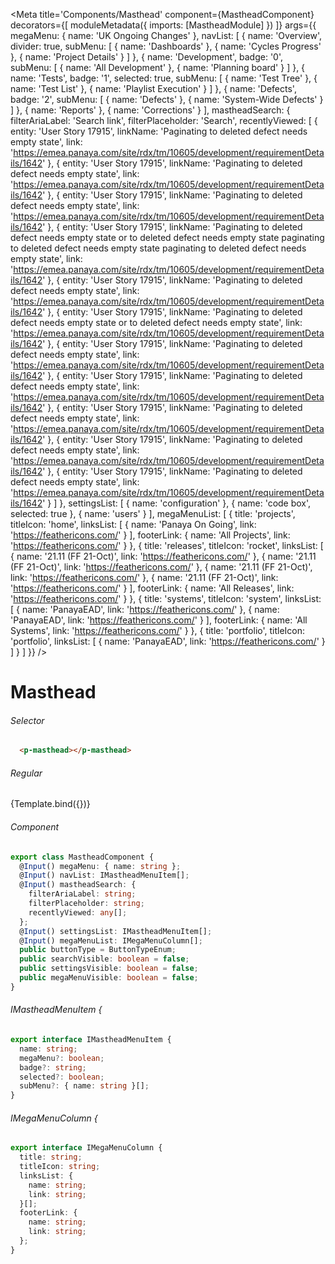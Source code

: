 
<Meta title='Components/Masthead'
  component={MastheadComponent}
  decorators={[
    moduleMetadata({
      imports: [MastheadModule]
    })
  ]}
  args={{
    megaMenu:  {
      name: 'UK Ongoing Changes'
    },
    navList: [
      {
        name: 'Overview',
        divider: true,
        subMenu: [
          {
            name: 'Dashboards'
          },
          {
            name: 'Cycles Progress'
          },
          {
            name: 'Project Details'
          }
        ]
      },
      {
        name: 'Development',
        badge: '0',
        subMenu: [
          {
            name: 'All Development'
          },
          {
            name: 'Planning board'
          }
        ]
      },
      {
        name: 'Tests',
        badge: '1',
        selected: true,
        subMenu: [
          {
            name: 'Test Tree'
          },
          {
            name: 'Test List'
          },
          {
            name: 'Playlist Execution'
          }
        ]
      },
      {
        name: 'Defects',
        badge: '2',
        subMenu: [
          {
            name: 'Defects'
          },
          {
            name: 'System-Wide Defects'
          }
        ]
      },
      {
        name: 'Reports'
      },
      {
        name: 'Corrections'
      }
    ],
    mastheadSearch: {
      filterAriaLabel: 'Search link',
      filterPlaceholder: 'Search',
      recentlyViewed: [
        { entity: 'User Story 17915',
          linkName: 'Paginating to deleted defect needs empty state',
          link: 'https://emea.panaya.com/site/rdx/tm/10605/development/requirementDetails/1642'
        },
        { entity: 'User Story 17915',
          linkName: 'Paginating to deleted defect needs empty state',
          link: 'https://emea.panaya.com/site/rdx/tm/10605/development/requirementDetails/1642'
        },
        { entity: 'User Story 17915',
          linkName: 'Paginating to deleted defect needs empty state',
          link: 'https://emea.panaya.com/site/rdx/tm/10605/development/requirementDetails/1642'
        },
        { entity: 'User Story 17915',
          linkName: 'Paginating to deleted defect needs empty state or to deleted defect needs empty state paginating to deleted defect needs empty state paginating to deleted defect needs empty state',
          link: 'https://emea.panaya.com/site/rdx/tm/10605/development/requirementDetails/1642'
        },
        { entity: 'User Story 17915',
          linkName: 'Paginating to deleted defect needs empty state',
          link: 'https://emea.panaya.com/site/rdx/tm/10605/development/requirementDetails/1642'
        },
        { entity: 'User Story 17915',
          linkName: 'Paginating to deleted defect needs empty state or to deleted defect needs empty state',
          link: 'https://emea.panaya.com/site/rdx/tm/10605/development/requirementDetails/1642'
        },
        { entity: 'User Story 17915',
          linkName: 'Paginating to deleted defect needs empty state',
          link: 'https://emea.panaya.com/site/rdx/tm/10605/development/requirementDetails/1642'
        },
        { entity: 'User Story 17915',
          linkName: 'Paginating to deleted defect needs empty state',
          link: 'https://emea.panaya.com/site/rdx/tm/10605/development/requirementDetails/1642'
        },
        { entity: 'User Story 17915',
          linkName: 'Paginating to deleted defect needs empty state',
          link: 'https://emea.panaya.com/site/rdx/tm/10605/development/requirementDetails/1642'
        },
        { entity: 'User Story 17915',
          linkName: 'Paginating to deleted defect needs empty state',
          link: 'https://emea.panaya.com/site/rdx/tm/10605/development/requirementDetails/1642'
        },
        { entity: 'User Story 17915',
          linkName: 'Paginating to deleted defect needs empty state',
          link: 'https://emea.panaya.com/site/rdx/tm/10605/development/requirementDetails/1642'
        }
      ]
    },
    settingsList: [
      {
        name: 'configuration'
      },
      {
        name: 'code box',
        selected: true
      },
      {
        name: 'users'
      }
    ],
    megaMenuList: [
      {
        title: 'projects',
        titleIcon: 'home',
        linksList: [
          {
            name: 'Panaya On Going',
            link: 'https://feathericons.com/'
          }
        ],
        footerLink: {
          name: 'All Projects',
          link: 'https://feathericons.com/'
        }
      },
      {
        title: 'releases',
        titleIcon: 'rocket',
        linksList: [
          {
            name: '21.11 (FF 21-Oct)',
            link: 'https://feathericons.com/'
          },
          {
            name: '21.11 (FF 21-Oct)',
            link: 'https://feathericons.com/'
          },
          {
            name: '21.11 (FF 21-Oct)',
            link: 'https://feathericons.com/'
          },
          {
            name: '21.11 (FF 21-Oct)',
            link: 'https://feathericons.com/'
          }
        ],
        footerLink: {
          name: 'All Releases',
          link: 'https://feathericons.com/'
        }
      },
      {
        title: 'systems',
        titleIcon: 'system',
        linksList: [
          {
            name: 'PanayaEAD',
            link: 'https://feathericons.com/'
          },
          {
            name: 'PanayaEAD',
            link: 'https://feathericons.com/'
          }
        ],
        footerLink: {
          name: 'All Systems',
          link: 'https://feathericons.com/'
        }
      },
      {
        title: 'portfolio',
        titleIcon: 'portfolio',
        linksList: [
          {
            name: 'PanayaEAD',
            link: 'https://feathericons.com/'
          }
        ]
      }
    ]
  }}
/>


# Masthead

###### Selector
```html
  <p-masthead></p-masthead>
```
###### Regular
<Canvas>
  <Story name="Masthead"
    args={{
    }}>
    {Template.bind({})}
  </Story>
</Canvas>

###### Component
```ts
export class MastheadComponent {
  @Input() megaMenu: { name: string };
  @Input() navList: IMastheadMenuItem[];
  @Input() mastheadSearch: {
    filterAriaLabel: string;
    filterPlaceholder: string;
    recentlyViewed: any[];
  };
  @Input() settingsList: IMastheadMenuItem[];
  @Input() megaMenuList: IMegaMenuColumn[];
  public buttonType = ButtonTypeEnum;
  public searchVisible: boolean = false;
  public settingsVisible: boolean = false;
  public megaMenuVisible: boolean = false;
}
```
###### IMastheadMenuItem {
```ts
export interface IMastheadMenuItem {
  name: string;
  megaMenu?: boolean;
  badge?: string;
  selected?: boolean;
  subMenu?: { name: string }[];
}
```
###### IMegaMenuColumn {
```ts
export interface IMegaMenuColumn {
  title: string;
  titleIcon: string;
  linksList: {
    name: string;
    link: string;
  }[];
  footerLink: {
    name: string;
    link: string;
  };
}
```
